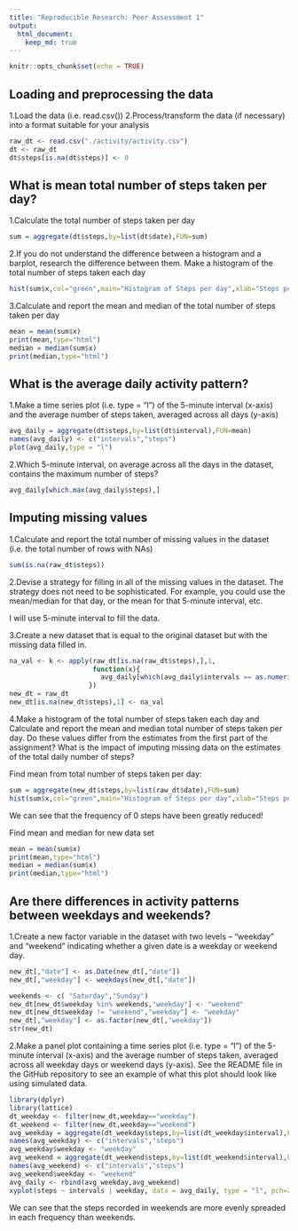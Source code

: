 ```yaml
---
title: "Reproducible Research: Peer Assessment 1"
output: 
  html_document:
    keep_md: true
---
```


```r
knitr::opts_chunk$set(echo = TRUE)
```


## Loading and preprocessing the data
1.Load the data (i.e. \color{red}{\verb|read.csv()|}read.csv())
2.Process/transform the data (if necessary) into a format suitable for your analysis
```r
raw_dt <- read.csv("./activity/activity.csv")
dt <- raw_dt
dt$steps[is.na(dt$steps)] <- 0
```


## What is mean total number of steps taken per day?
1.Calculate the total number of steps taken per day
```r
sum = aggregate(dt$steps,by=list(dt$date),FUN=sum)
```
2.If you do not understand the difference between a histogram and a barplot, research the difference between them. Make a histogram of the total number of steps taken each day
```r
hist(sum$x,col="green",main="Histogram of Steps per day",xlab="Steps per day")
```
3.Calculate and report the mean and median of the total number of steps taken per day
```r
mean = mean(sum$x)
print(mean,type="html")
median = median(sum$x)
print(median,type="html")
```

## What is the average daily activity pattern?
1.Make a time series plot (i.e. \color{red}{\verb|type = "l"|}type = "l") of the 5-minute interval (x-axis) and the average number of steps taken, averaged across all days (y-axis)
```R
avg_daily = aggregate(dt$steps,by=list(dt$interval),FUN=mean)
names(avg_daily) <- c("intervals","steps")
plot(avg_daily,type = "l")
```
2.Which 5-minute interval, on average across all the days in the dataset, contains the maximum number of steps?
```R
avg_daily[which.max(avg_daily$steps),]
```

## Imputing missing values
1.Calculate and report the total number of missing values in the dataset (i.e. the total number of rows with \color{red}{\verb|NA|}NAs)
```R
sum(is.na(raw_dt$steps))
```
2.Devise a strategy for filling in all of the missing values in the dataset. The strategy does not need to be sophisticated. For example, you could use the mean/median for that day, or the mean for that 5-minute interval, etc.   

I will use 5-minute interval to fill the data.  

3.Create a new dataset that is equal to the original dataset but with the missing data filled in.
```r
na_val <- k <- apply(raw_dt[is.na(raw_dt$steps),],1,
                     function(x){ 
                       avg_daily[which(avg_daily$intervals == as.numeric(x[3])),2]
                    })
new_dt = raw_dt
new_dt[is.na(new_dt$steps),1] <- na_val

```

4.Make a histogram of the total number of steps taken each day and Calculate and report the mean and median total number of steps taken per day. Do these values differ from the estimates from the first part of the assignment? What is the impact of imputing missing data on the estimates of the total daily number of steps?  

Find mean from total number of steps taken per day:
```r
sum = aggregate(new_dt$steps,by=list(raw_dt$date),FUN=sum)
hist(sum$x,col="green",main="Histogram of Steps per day",xlab="Steps per day")
```
  
We can see that the frequency of 0 steps have been greatly reduced!  

Find mean and median for new data set
```r
mean = mean(sum$x)
print(mean,type="html")
median = median(sum$x)
print(median,type="html")
```
  
## Are there differences in activity patterns between weekdays and weekends?
1.Create a new factor variable in the dataset with two levels – “weekday” and “weekend” indicating whether a given date is a weekday or weekend day.

```R

new_dt[,"date"] <- as.Date(new_dt[,"date"]) 
new_dt[,"weekday"] <- weekdays(new_dt[,"date"])

weekends <- c( "Saturday","Sunday")
new_dt[new_dt$weekday %in% weekends,"weekday"] <- "weekend"
new_dt[new_dt$weekday != "weekend","weekday"] <- "weekday"
new_dt[,"weekday"] <- as.factor(new_dt[,"weekday"])
str(new_dt)
```

2.Make a panel plot containing a time series plot (i.e. \color{red}{\verb|type = "l"|}type = "l") of the 5-minute interval (x-axis) and the average number of steps taken, averaged across all weekday days or weekend days (y-axis). See the README file in the GitHub repository to see an example of what this plot should look like using simulated data.
```R
library(dplyr)
library(lattice)
dt_weekday <- filter(new_dt,weekday=="weekday")
dt_weekend <- filter(new_dt,weekday=="weekend")
avg_weekday = aggregate(dt_weekday$steps,by=list(dt_weekday$interval),FUN=mean)
names(avg_weekday) <- c("intervals","steps")
avg_weekday$weekday <- "weekday"
avg_weekend = aggregate(dt_weekend$steps,by=list(dt_weekend$interval),FUN=mean)
names(avg_weekend) <- c("intervals","steps")
avg_weekend$weekday <- "weekend"
avg_daily <- rbind(avg_weekday,avg_weekend)
xyplot(steps ~ intervals | weekday, data = avg_daily, type = "l", pch=20, layout = c(1, 2))
```
  
We can see that the steps recorded in weekends are more evenly spreaded in each frequency than weekends.
